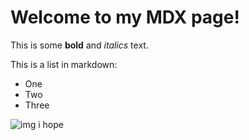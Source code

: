 # Welcome to my MDX page!
 
This is some **bold** and _italics_ text.
 
This is a list in markdown:
 
- One
- Two
- Three
 
![img i hope](chrome://branding/content/about-logo@2x.png)
 